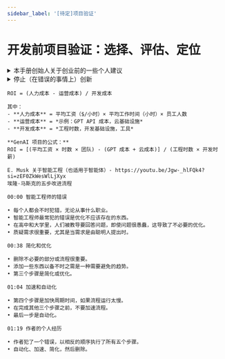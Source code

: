 ```yaml
---
sidebar_label: '[待定]项目验证'
---
```


# 开发前项目验证：选择、评估、定位

<details>
<summary>本手册创始人关于创业前的一些个人建议</summary>

<iframe width="560" height="315" src="https://www.youtube.com/embed/Gv2fzC96Z40?si=Yht3u7enTgp62g4z" title="YouTube video player" frameborder="0" allow="accelerometer; autoplay; clipboard-write; encrypted-media; gyroscope; picture-in-picture; web-share" referrerpolicy="strict-origin-when-cross-origin" allowfullscreen></iframe>

想想他挣扎了多久。你也必须考虑到这一点。

现在，如果你可以接受，你可能想去 YouTube 搜索 "How to Start a Startup"。观看所有你想看的内容。

<details>
<summary>我也喜欢这个。</summary>

<iframe width="560" height="315" src="https://www.youtube.com/embed/z1aKRhRnVNk?si=BjHzS4c4ge8EFiDI" title="YouTube video player" frameborder="0" allow="accelerometer; autoplay; clipboard-write; encrypted-media; gyroscope; picture-in-picture; web-share" referrerpolicy="strict-origin-when-cross-origin" allowfullscreen></iframe>

</details>

</details>


<details>
<summary>停止（在错误的事情上）创新</summary>

<iframe width="560" height="315" src="https://www.youtube.com/embed/FNwu440UxhU?si=sIpY2xSc8d8Ocids" title="YouTube video player" frameborder="0" allow="accelerometer; autoplay; clipboard-write; encrypted-media; gyroscope; picture-in-picture; web-share" referrerpolicy="strict-origin-when-cross-origin" allowfullscreen></iframe>

</details>


````
ROI = (人力成本 - 运营成本) / 开发成本

其中：
- **人力成本** = 平均工资（$/小时）× 平均工作时间（小时）× 员工人数
- **运营成本** = *示例：GPT API 成本，云基础设施*
- **开发成本** = *工程时数，开发基础设施，工具*

**GenAI 项目的公式：**
ROI = [(平均工资 × 时数 × 团队) - (GPT 成本 + 云成本)] / (工程时数 × 开发时薪)
````


````
E. Musk 关于智能工程（也适用于智能体）- https://youtu.be/Jgw-_hlFQk4?si=zEF0ZkWesWlLjXyx
埃隆·马斯克的五步改进流程

00:00 智能工程师的错误

• 每个人都会不时犯错，无论从事什么职业。
• 智能工程师最常犯的错误是优化不应该存在的东西。
• 在高中和大学里，人们被教导要回答问题，即使问题很愚蠢，这导致了不必要的优化。
• 质疑需求很重要，尤其是当需求是由聪明人提出时。

00:38 简化和优化

• 删除不必要的部分或流程很重要。
• 添加一些东西以备不时之需是一种需要避免的趋势。
• 第三个步骤是简化或优化。

01:04 加速和自动化

• 第四个步骤是加快周期时间，如果流程运行太慢。
• 在完成其他三个步骤之前，不要加速流程。
• 最后一步是自动化。

01:19 作者的个人经历

• 作者犯了一个错误，以相反的顺序执行了所有五个步骤。
• 自动化、加速、简化，然后删除。
````